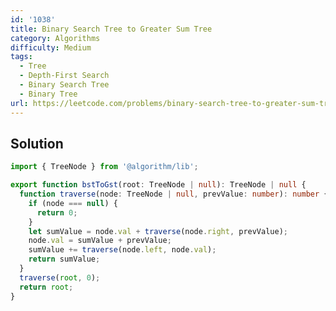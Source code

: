 ```yaml
---
id: '1038'
title: Binary Search Tree to Greater Sum Tree
category: Algorithms
difficulty: Medium
tags:
  - Tree
  - Depth-First Search
  - Binary Search Tree
  - Binary Tree
url: https://leetcode.com/problems/binary-search-tree-to-greater-sum-tree
---
```


## Solution

```typescript showLineNumbers
import { TreeNode } from '@algorithm/lib';

export function bstToGst(root: TreeNode | null): TreeNode | null {
  function traverse(node: TreeNode | null, prevValue: number): number {
    if (node === null) {
      return 0;
    }
    let sumValue = node.val + traverse(node.right, prevValue);
    node.val = sumValue + prevValue;
    sumValue += traverse(node.left, node.val);
    return sumValue;
  }
  traverse(root, 0);
  return root;
}
```
